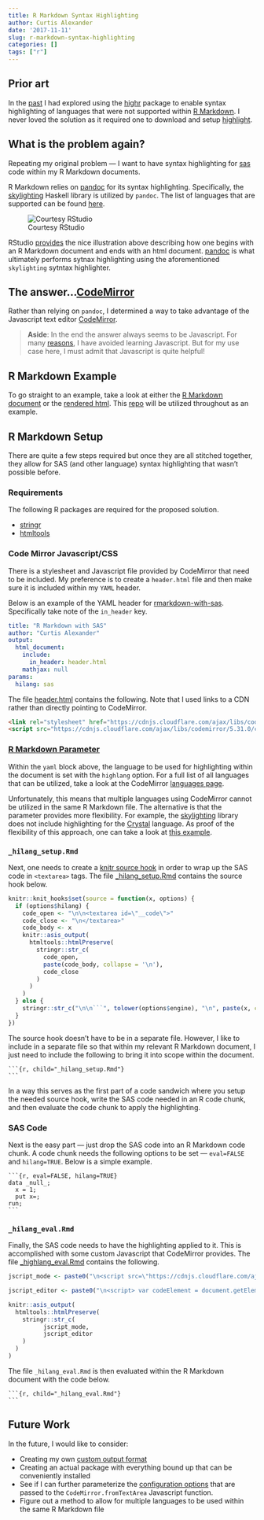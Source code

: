 ```yaml
---
title: R Markdown Syntax Highlighting
author: Curtis Alexander
date: '2017-11-11'
slug: r-markdown-syntax-highlighting
categories: []
tags: ["r"]
---
```


## Prior art

In the [past](http://curtisalexander.github.io/rmarkdown-syntax-highlighting/) I had explored using the [highr](https://github.com/yihui/highr) package to enable syntax highlighting of languages that were not supported within [R Markdown](http://rmarkdown.rstudio.com/).  I never loved the solution as it required one to download and setup [highlight](http://www.andre-simon.de/doku/highlight/en/install.php).


## What is the problem again?
Repeating my original problem &mdash; I want to have syntax highlighting for [sas](https://www.sas.com/) code within my R Markdown documents.  

R Markdown relies on [pandoc](https://pandoc.org) for its syntax highlighting.  Specifically, the [skylighting](https://github.com/jgm/skylighting/) Haskell library is utilized by `pandoc`.  The list of languages that are supported can be found [here](https://github.com/jgm/skylighting/tree/master/xml).

![Courtesy RStudio](img/RMarkdownFlow.png)

RStudio [provides](http://rmarkdown.rstudio.com/lesson-2.html) the nice illustration above describing how one begins with an R Markdown document and ends with an html document.  [pandoc](https://pandoc.org/) is what ultimately performs sytnax highlighting using the aforementioned `skylighting` sytntax highlighter.


## The answer...[CodeMirror](https://codemirror.net/)
Rather than relying on `pandoc`, I determined a way to take advantage of the Javascript text editor [CodeMirror](https://codemirror.net/).

> **Aside**: In the end the answer always seems to be Javascript.  For many [reasons](https://hackernoon.com/how-it-feels-to-learn-javascript-in-2016-d3a717dd577f), I have avoided learning Javascript.  But for my use case here, I must admit that Javascript is quite helpful!


## R Markdown Example
To go straight to an example, take a look at either the [R Markdown document](https://raw.githubusercontent.com/curtisalexander/rmarkdown-with-sas/master/rmarkdown-with-sas.Rmd) or the [rendered html](https://curtisalexander.github.io/rmarkdown-with-sas/).  This [repo](https://github.com/curtisalexander/rmarkdown-with-sas/) will be utilized throughout as an example.

## R Markdown Setup
There are quite a few steps required but once they are all stitched together, they allow for SAS (and other language) syntax highlighting that wasn't possible before.

### Requirements
The following R packages are required for the proposed solution.

* [stringr](https://cran.r-project.org/web/packages/stringr/index.html)
* [htmltools](https://cran.r-project.org/web/packages/htmltools/)

### Code Mirror Javascript/CSS
There is a stylesheet and Javascript file provided by CodeMirror that need to be included.  My preference is to create a `header.html` file and then make sure it is included within my `YAML` header.

Below is an example of the YAML header for [rmarkdown-with-sas](https://raw.githubusercontent.com/curtisalexander/rmarkdown-with-sas/master/rmarkdown-with-sas.Rmd).  Specifically take note of the `in_header` key.

```YAML
title: "R Markdown with SAS"
author: "Curtis Alexander"
output:
  html_document:
    include:
      in_header: header.html
    mathjax: null
params:
  hilang: sas
```

The file [header.html](https://raw.githubusercontent.com/curtisalexander/rmarkdown-with-sas/master/header.html) contains the following.  Note that I used links to a CDN rather than directly pointing to CodeMirror.

```HTML
<link rel="stylesheet" href="https://cdnjs.cloudflare.com/ajax/libs/codemirror/5.31.0/codemirror.min.css">
<script src="https://cdnjs.cloudflare.com/ajax/libs/codemirror/5.31.0/codemirror.min.js"></script>
```

### [R Markdown Parameter](http://rmarkdown.rstudio.com/developer_parameterized_reports.html)
Within the `yaml` block above, the language to be used for highlighting within the document is set with the `highlang` option.  For a full list of all languages that can be utilized, take a look at the CodeMirror [languages page](http://codemirror.net/mode/index.html).

Unfortunately, this means that multiple languages using CodeMirror cannot be utilized in the same R Markdown file.  The alternative is that the parameter provides more flexibility.  For example, the [skylighting](https://github.com/jgm/skylighting) library does not include highlighting for the [Crystal](https://crystal-lang.org) language.  As proof of the flexibility of this approach, one can take a look at [this example](https://raw.githubusercontent.com/curtisalexander/rmarkdown-with-sas/master/rmarkdown-with-crystal.Rmd).


### `_hilang_setup.Rmd`
Next, one needs to create a [knitr source hook](https://yihui.name/knitr/hooks/) in order to wrap up the SAS code in `<textarea>` tags.  The file [_hilang_setup.Rmd](https://raw.githubusercontent.com/curtisalexander/rmarkdown-with-sas/master/_hilang_setup.Rmd) contains the source hook below.

```R
knitr::knit_hooks$set(source = function(x, options) {
  if (options$hilang) {
    code_open <- "\n\n<textarea id=\"__code\">"
    code_close <- "\n</textarea>"
    code_body <- x
    knitr::asis_output(
      htmltools::htmlPreserve(
        stringr::str_c(
          code_open,
          paste(code_body, collapse = '\n'),
          code_close
        )
      )
    )
  } else {
    stringr::str_c("\n\n```", tolower(options$engine), "\n", paste(x, collapse = '\n', "\n```\n\n"))
  }
})
```

The source hook doesn't have to be in a separate file.  However, I like to include in a separate file so that within my relevant R Markdown document, I just need to include the following to bring it into scope within the document.

<div class="sourceCode"><pre class="sourceCode"><code class="sourceCode">```{r, child="_hilang_setup.Rmd"}
```</code></pre></div>

In a way this serves as the first part of a code sandwich where you setup the needed source hook, write the SAS code needed in an R code chunk, and then evaluate the code chunk to apply the highlighting.

### SAS Code
Next is the easy part &mdash; just drop the SAS code into an R Markdown code chunk.  A code chunk needs the following options to be set &mdash; `eval=FALSE` and `hilang=TRUE`.  Below is a simple example.

<div class="sourceCode"><pre class="sourceCode"><code class="sourceCode">```{r, eval=FALSE, hilang=TRUE}
data _null_;
  x = 1;
  put x=;
run;
```</code></pre></div>

### `_hilang_eval.Rmd`
Finally, the SAS code needs to have the highlighting applied to it.  This is accomplished with some custom Javascript that CodeMirror provides.  The file [_highlang_eval.Rmd](https://raw.githubusercontent.com/curtisalexander/rmarkdown-with-sas/master/_hilang_eval.Rmd) contains the following.

```R
jscript_mode <- paste0("\n<script src=\"https://cdnjs.cloudflare.com/ajax/libs/codemirror/5.31.0/mode/", params$hilang, "/", params$hilang, ".min.js\"></script>\n")

jscript_editor <- paste0("\n<script> var codeElement = document.getElementById(\"__code\"); var editor = null; if (null != codeElement) { editor = CodeMirror.fromTextArea(codeElement, { lineNumbers: true, readOnly: 'nocursor', mode: 'text/x-", params$hilang, "' }); } </script>\n")

knitr::asis_output(
  htmltools::htmlPreserve(
    stringr::str_c(
          jscript_mode,
          jscript_editor
    )
  )
)
```

The file `_hilang_eval.Rmd` is then evaluated within the R Markdown document with the code below.

<div class="sourceCode"><pre class="sourceCode"><code class="sourceCode">```{r, child="_hilang_eval.Rmd"}
```</code></pre></div>

## Future Work
In the future, I would like to consider:

* Creating my own [custom output format](http://rmarkdown.rstudio.com/developer_custom_formats.html)
* Creating an actual package with everything bound up that can be conveniently installed
* See if I can further parameterize the [configuration options](http://codemirror.net/doc/manual.html#config) that are passed to the `CodeMirror.fromTextArea` Javascript function.
* Figure out a method to allow for multiple languages to be used within the same R Markdown file
